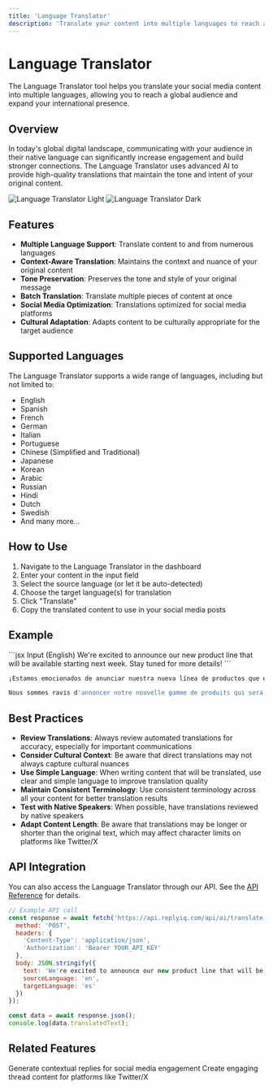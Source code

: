 ```yaml
---
title: 'Language Translator'
description: 'Translate your content into multiple languages to reach a global audience'
---
```


# Language Translator

The Language Translator tool helps you translate your social media content into multiple languages, allowing you to reach a global audience and expand your international presence.

## Overview

In today's global digital landscape, communicating with your audience in their native language can significantly increase engagement and build stronger connections. The Language Translator uses advanced AI to provide high-quality translations that maintain the tone and intent of your original content.

<img
  className="block dark:hidden"
  src="/images/language-translator-light.png"
  alt="Language Translator Light"
/>
<img
  className="hidden dark:block"
  src="/images/language-translator-dark.png"
  alt="Language Translator Dark"
/>

## Features

- **Multiple Language Support**: Translate content to and from numerous languages
- **Context-Aware Translation**: Maintains the context and nuance of your original content
- **Tone Preservation**: Preserves the tone and style of your original message
- **Batch Translation**: Translate multiple pieces of content at once
- **Social Media Optimization**: Translations optimized for social media platforms
- **Cultural Adaptation**: Adapts content to be culturally appropriate for the target audience

## Supported Languages

The Language Translator supports a wide range of languages, including but not limited to:

- English
- Spanish
- French
- German
- Italian
- Portuguese
- Chinese (Simplified and Traditional)
- Japanese
- Korean
- Arabic
- Russian
- Hindi
- Dutch
- Swedish
- And many more...

## How to Use

1. Navigate to the Language Translator in the dashboard
2. Enter your content in the input field
3. Select the source language (or let it be auto-detected)
4. Choose the target language(s) for translation
5. Click "Translate"
6. Copy the translated content to use in your social media posts

## Example

<CodeGroup>
  ```jsx Input (English)
  We're excited to announce our new product line that will be available starting next week. Stay tuned for more details!
  ```

  ```jsx Output (Spanish)
  ¡Estamos emocionados de anunciar nuestra nueva línea de productos que estará disponible a partir de la próxima semana. ¡Mantente atento para más detalles!
  ```

  ```jsx Output (French)
  Nous sommes ravis d'annoncer notre nouvelle gamme de produits qui sera disponible à partir de la semaine prochaine. Restez à l'écoute pour plus de détails !
  ```
</CodeGroup>

## Best Practices

- **Review Translations**: Always review automated translations for accuracy, especially for important communications
- **Consider Cultural Context**: Be aware that direct translations may not always capture cultural nuances
- **Use Simple Language**: When writing content that will be translated, use clear and simple language to improve translation quality
- **Maintain Consistent Terminology**: Use consistent terminology across all your content for better translation results
- **Test with Native Speakers**: When possible, have translations reviewed by native speakers
- **Adapt Content Length**: Be aware that translations may be longer or shorter than the original text, which may affect character limits on platforms like Twitter/X

## API Integration

You can also access the Language Translator through our API. See the [API Reference](/api-reference/ai/translate) for details.

```javascript
// Example API call
const response = await fetch('https://api.replyiq.com/api/ai/translate', {
  method: 'POST',
  headers: {
    'Content-Type': 'application/json',
    'Authorization': 'Bearer YOUR_API_KEY'
  },
  body: JSON.stringify({
    text: 'We're excited to announce our new product line that will be available starting next week. Stay tuned for more details!',
    sourceLanguage: 'en',
    targetLanguage: 'es'
  })
});

const data = await response.json();
console.log(data.translatedText);
```

## Related Features

<CardGroup cols={2}>
  <Card
    title="AI Reply Generation"
    icon="reply"
    href="/features/ai-reply-generation"
  >
    Generate contextual replies for social media engagement
  </Card>
  <Card
    title="Thread Generator"
    icon="list-ol"
    href="/features/thread-generator"
  >
    Create engaging thread content for platforms like Twitter/X
  </Card>
</CardGroup>